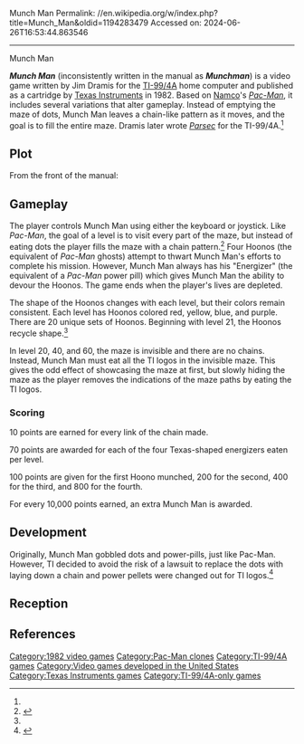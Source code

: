 Munch Man
Permalink: //en.wikipedia.org/w/index.php?title=Munch_Man&oldid=1194283479
Accessed on: 2024-06-26T16:53:44.863546



------
Munch Man
{{about|the TI-99/4A cartridge game|the tabletop electronic game|Munchman (tabletop electronic game)}}
{{Short description|1982 video game}}
{{Infobox VG
| title        = 
| image        = New_Version_Munchman_Cover.jpg
| caption      = 
| developer    = [[Texas Instruments]]
| publisher    = [[Texas Instruments]]
| designer     = Jim Dramis<ref name=giantlist/>
| released     = 1982
| genre        = [[List of maze video games|Maze]]
| modes        = 
| platforms    = [[TI-99/4A]]
}}

'''''Munch Man''''' (inconsistently written in the manual as '''''Munchman''''') is a video game written by Jim Dramis for the [[TI-99/4A]] home computer and published as a cartridge by [[Texas Instruments]] in 1982. Based on [[Namco]]'s ''[[Pac-Man]]'', it includes several variations that alter gameplay. Instead of emptying the maze of dots, Munch Man leaves a chain-like pattern as it moves, and the goal is to fill the entire maze. Dramis later wrote ''[[Parsec (video game)|Parsec]]'' for the TI-99/4A.<ref name="giantlist"/>

==Plot==
From the front of the manual:
{{quote|Four cunning Hoonos are in hot pursuit of your Munchman while he races to an energizer to change the attack. Can he make it to safety, or does his fate lie in the mouth of the Hoonos? <ref>{{cite web|title=TI-99/4A-Pedia:Munch Man|url=https://ti.mysweetweb.com/index.php?title=Munch_Man}}</ref>}}

== Gameplay ==
The player controls Munch Man using either the keyboard or joystick. Like ''Pac-Man'', the goal of a level is to visit every part of the maze, but instead of eating dots the player fills the maze with a chain pattern.<ref name=":0">{{Cite web |last=Alpert |first=Ron |last2= |date=2010-09-28 |title=Retro Game of the Day! Munch Man |url=https://www.gamedeveloper.com/production/retro-game-of-the-day-munch-man |access-date=2023-11-12 |website=Game Developer |language=en}}</ref> Four Hoonos (the equivalent of ''Pac-Man'' ghosts) attempt to thwart Munch Man's efforts to complete his mission. However, Munch Man always has his "Energizer" (the equivalent of a ''Pac-Man'' power pill) which gives Munch Man the ability to devour the Hoonos. The game ends when the player's lives are depleted. 

The shape of the Hoonos changes with each level, but their colors remain consistent. Each level has Hoonos colored red, yellow, blue, and purple. There are 20 unique sets of Hoonos. Beginning with level 21, the Hoonos recycle shape.<ref name=":0" />

In level 20, 40, and 60, the maze is invisible and there are no chains.  Instead, Munch Man must eat all the TI logos in the invisible maze.  This gives the odd effect of showcasing the maze at first, but slowly hiding the maze as the player removes the indications of the maze paths by eating the TI logos.

=== Scoring ===
10 points are earned for every link of the chain made.

70 points are awarded for each of the four Texas-shaped energizers eaten per level.

100 points are given for the first Hoono munched, 200 for the second, 400 for the third, and 800 for the fourth.

For every 10,000 points earned, an extra Munch Man is awarded.

==Development==
Originally, Munch Man gobbled dots and power-pills, just like Pac-Man. However, TI decided to avoid the risk of a lawsuit to replace the dots with laying down a chain and power pellets were changed out for TI logos.<ref>{{cite web|title=TI-99/4A Video Game House: Munch Man|url=http://www.videogamehouse.net/munchman.html}}</ref>

==Reception==
{{Empty section|date=December 2020}}

== References ==
{{Reflist|refs=
<ref name=giantlist>{{cite web|title=The Giant List of Classic Game Programmers|url=https://dadgum.com/giantlist}}</ref>
}}


[[Category:1982 video games]]
[[Category:Pac-Man clones]]
[[Category:TI-99/4A games]]
[[Category:Video games developed in the United States]]
[[Category:Texas Instruments games]]
[[Category:TI-99/4A-only games]]
